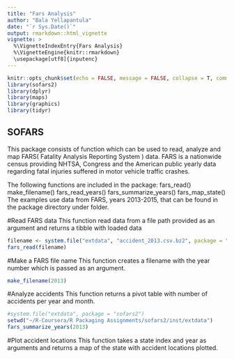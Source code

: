```yaml
---
title: "Fars Analysis"
author: "Bala Yellapantula"
date: "`r Sys.Date()`"
output: rmarkdown::html_vignette
vignette: >
  %\VignetteIndexEntry{Fars Analysis}
  %\VignetteEngine{knitr::rmarkdown}
  \usepackage[utf8]{inputenc}
---
```


```r
knitr::opts_chunk$set(echo = FALSE, message = FALSE, collapse = T, comment = "#>")
library(sofars2)
library(dplyr)
library(maps)
library(graphics)
library(tidyr)
```

## SOFARS

This package consists of function which can be used to read, analyze and map FARS( Fatality Analysis Reporting System ) data. FARS is a nationwide census providing NHTSA, Congress and the American public yearly data regarding fatal injuries suffered in motor vehicle traffic crashes.

The following functions are  included in the package:
fars_read()
make_filename()
fars_read_years()
fars_summarize_years()
fars_map_state()
The examples use data from FARS, years 2013-2015, that can be found in the package directory under \extdata folder.

#Read FARS data
This function read data from a file path provided as an argument and returns a tibble with loaded data

```r
filename <- system.file("extdata", "accident_2013.csv.bz2", package = "sofars2")
fars_read(filename)
```
#Make a FARS file name
This function creates a filename with the year number which is passed as an argument.

```r
make_filename(2013)
```

#Analyze accidents
This function returns a pivot table with number of accidents per year and month. 

```r
#system.file("extdata", package = "sofars2")
setwd("~/R-Coursera/R Packaging Assignments/sofars2/inst/extdata")
fars_summarize_years(2013)
```

#Plot accident locations
This function takes a state index and year as arguments and returns a map of the state with accident locations plotted.



